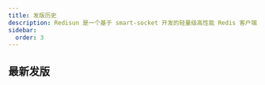 ```yaml
---
title: 发版历史
description: Redisun 是一个基于 smart-socket 开发的轻量级高性能 Redis 客户端，专为 Java 平台设计。
sidebar:
  order: 3
---
```



## 最新发版

<LinkCard
    title="Redisun 1.1.0：轻量级高性能 Redis 客户端进化之路"
    href="https://mp.weixin.qq.com/s/CaF6xhotHtIJ0Nxr5A4_Ow"
    target="_blank"
    description="2025-10-31<br/>性能、功能、质量、文档四个维度进行了全面升级✨"
/>

<LinkCard
    title="Redisun 1.0.0 正式发布 -- 为国产开源贡献一份力量"
    href="https://mp.weixin.qq.com/s/8sS5GVrApg3viaPX5P69_Q"
    target="_blank"
    description="2025-10-25<br/>这是一款基于 <b>smart-socket</b> 开发的轻量级 Redis 客户端，专为 Java 平台设计，使用 Apache License, Version 2.0 许可证。✨"
/>
